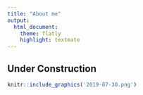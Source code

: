 ```yaml
---
title: "About me"
output:
  html_document:
    theme: flatly
    highlight: textmate
---
```


## Under Construction ##
```r
knitr::include_graphics('2019-07-30.png')
```